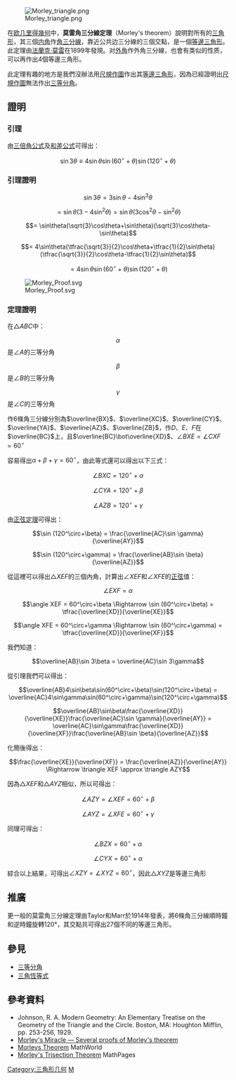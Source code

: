 [[File:Morley_triangle.png|right]]

在[[欧几里得幾何|欧几里得幾何]]中，'''莫雷角三分線定理'''（Morley's theorem）說明對所有的[[三角形|三角形]]，其三個[[内角|内角]]作[[三等分角|角三分線]]，靠近公共边三分線的三個交點，是一個[[等邊三角形|等邊三角形]]。此定理由[[法蘭克·莫雷|法蘭克·莫雷]]在1899年發現。对[[外角|外角]]作外角三分線，也會有类似的性质，可以再作出4個等邊三角形。

此定理有趣的地方是我們沒辦法用[[尺規作圖|尺規作圖]]作出其[[等邊三角形|等邊三角形]]，因為已經證明出[[尺規作圖|尺規作圖]]無法作出[[三等分角|三等分角]]。

==證明==

===引理===
由[[三角恆等式#倍角公式和半角公式|三倍角公式]]及[[三角恆等式#角的和差恒等式|和差公式]]可得出：
:<math>\sin3\theta \equiv 4\sin\theta\sin(60^\circ+\theta)\sin(120^\circ+\theta)</math>
===引理證明===
:<math>\sin3\theta = 3\sin\theta-4\sin^3\theta</math>
:<math>= \sin\theta(3-4\sin^2\theta)= \sin\theta(3\cos^2\theta-\sin^2\theta)</math>
:<math>= \sin\theta(\sqrt{3}\cos\theta+\sin\theta)(\sqrt{3}\cos\theta-\sin\theta)</math>
:<math>= 4\sin\theta(\tfrac{\sqrt{3}}{2}\cos\theta+\tfrac{1}{2}\sin\theta)(\tfrac{\sqrt{3}}{2}\cos\theta-\tfrac{1}{2}\sin\theta)</math>
:<math>= 4\sin\theta\sin(60^\circ+\theta)\sin(120^\circ+\theta)</math>

[[File:Morley_Proof.svg|thumb]]

===定理證明===

在<math>\triangle ABC</math>中：
:<math>\alpha</math>是<math>\angle A</math>的三等分角
:<math>\beta</math>是<math>\angle B</math>的三等分角
:<math>\gamma</math>是<math>\angle C</math>的三等分角

作6條角三分線分別為<math>\overline{BX}</math>、<math>\overline{XC}</math>、<math>\overline{CY}</math>、<math>\overline{YA}</math>、<math>\overline{AZ}</math>、<math>\overline{ZB}</math>，作<math>D</math>、<math>E</math>、<math>F</math>在<math>\overline{BC}</math>上，且<math>\overline{BC}\bot\overline{XD}</math>、<math>\angle BXE = \angle CXF = 60^\circ</math>

容易得出<math>\alpha+\beta+\gamma = 60^\circ</math>，由此等式還可以得出以下三式：
:<math>\angle BXC = 120^\circ+\alpha</math>
:<math>\angle CYA = 120^\circ+\beta</math>
:<math>\angle AZB = 120^\circ+\gamma</math>

由[[正弦定理|正弦定理]]可得出：
:<math>\sin (120^\circ+\beta) = \frac{\overline{AC}\sin \gamma}{\overline{AY}}</math>
:<math>\sin (120^\circ+\gamma) = \frac{\overline{AB}\sin \beta}{\overline{AZ}}</math>

從這裡可以得出<math>\triangle XEF</math>的三個內角，計算出<math>\angle XEF</math>和<math>\angle XFE</math>的[[正弦|正弦]]值：
:<math>\angle EXF = \alpha</math>
:<math>\angle XEF = 60^\circ+\beta \Rightarrow \sin (60^\circ+\beta) = \tfrac{\overline{XD}}{\overline{XE}}</math>
:<math>\angle XFE = 60^\circ+\gamma \Rightarrow \sin (60^\circ+\gamma) = \tfrac{\overline{XD}}{\overline{XF}}</math>

我們知道：
:<math>\overline{AB}\sin 3\beta = \overline{AC}\sin 3\gamma</math>

從引理我們可以得出：
:<math>\overline{AB}4\sin\beta\sin(60^\circ+\beta)\sin(120^\circ+\beta) = \overline{AC}4\sin\gamma\sin(60^\circ+\gamma)\sin(120^\circ+\gamma)</math>
:<math>\overline{AB}\sin\beta\frac{\overline{XD}}{\overline{XE}}\frac{\overline{AC}\sin \gamma}{\overline{AY}} = \overline{AC}\sin\gamma\frac{\overline{XD}}{\overline{XF}}\frac{\overline{AB}\sin \beta}{\overline{AZ}}</math>

化簡後得出：
:<math>\frac{\overline{XE}}{\overline{XF}} = \frac{\overline{AZ}}{\overline{AY}} \Rightarrow \triangle XEF \approx \triangle AZY</math>

因為<math>\triangle XEF</math>和<math>\triangle AYZ</math>相似，所以可得出：
:<math>\angle AZY = \angle XEF = 60^\circ+\beta</math>
:<math>\angle AYZ = \angle XFE = 60^\circ+\gamma</math>

同理可得出：
:<math>\angle BZX = 60^\circ+\alpha</math>
:<math>\angle CYX = 60^\circ+\alpha</math>

綜合以上結果，可得出<math>\angle XZY = \angle XYZ = 60^\circ</math>，因此<math>\triangle XYZ</math>是等邊三角形

==推廣==
更一般的莫雷角三分線定理由Taylor和Marr於1914年發表，將6條角三分線順時鐘和逆時鐘旋轉120°，其交點共可得出27個不同的等邊三角形。

==參見==
*[[三等分角|三等分角]]
*[[三角恆等式|三角恆等式]]

==參考資料==
*Johnson, R. A. Modern Geometry: An Elementary Treatise on the Geometry of the Triangle and the Circle. Boston, MA: Houghton Mifflin, pp. 253-256, 1929.
* [http://www.cut-the-knot.org/triangle/Morley/index.shtml Morley's Miracle — Several proofs of Morley's theorem] {{Wayback|url=http://www.cut-the-knot.org/triangle/Morley/index.shtml |date=20210505154122 }}
* [http://mathworld.wolfram.com/MorleysTheorem.html Morleys Theorem] {{Wayback|url=http://mathworld.wolfram.com/MorleysTheorem.html |date=20210507030550 }} MathWorld
* [https://archive.is/20130111044653/http://www.mathpages.com/home/kmath376/kmath376.htm Morley's Trisection Theorem] MathPages

[[Category:三角形几何|Category:三角形几何]]
[[Category:几何定理|M]]